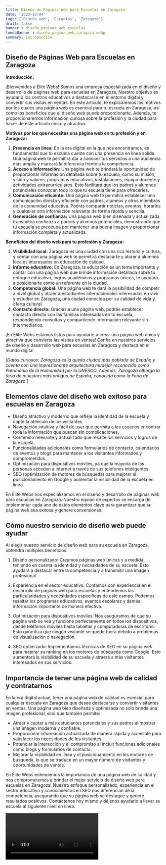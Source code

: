 ```yaml
---
title: Diseño de Páginas Web para Escuelas en Zaragoza
date: '2023-10-04'
tags: ['Diseño web', 'Escuelas', 'Zaragoza']
draft: false
banner : diseño_paginas_web_escuelas
fondoBanner : diseño_pagina_web_zaragoza.webp
summary: Introducción
---
```


## Diseño de Páginas Web para Escuelas en Zaragoza

**Introducción:**

¡Bienvenidos a Élite Webs! Somos una empresa especializada en el diseño y desarrollo de páginas web para escuelas en Zaragoza. Nuestro objetivo es ayudar a los centros educativos a destacarse en el entorno digital y convertir sus visitas en ventas. En este artículo, te explicaremos los motivos por los cuales una página web es esencial para tu escuela en Zaragoza, así como los beneficios que el diseño web puede proporcionarte. Además, te proporcionaremos información curiosa sobre la profesión y la ciudad para hacer de este artículo único y atractivo.

**Motivos por los que necesitas una página web en tu profesión y en Zaragoza:**

1. **Presencia en línea:** En la era digital en la que nos encontramos, es fundamental que tu escuela cuente con una presencia en línea sólida. Una página web te permitirá dar a conocer tus servicios a una audiencia más amplia y marcará la diferencia frente a la competencia.
2. **Acceso a información**: Una página web te brindará la oportunidad de proporcionar información detallada sobre tu escuela, como su misión, visión y valores, programas educativos, instalaciones, equipo docente y actividades extracurriculares. Esto facilitará que los padres y alumnos potenciales conozcan todo lo que tu escuela tiene para ofrecerles.
3. **Comunicación eficiente:** Una página web te permitirá establecer una comunicación directa y eficiente con padres, alumnos y otros miembros de la comunidad educativa. Podrás compartir noticias, eventos, horarios y cualquier otra información relevante de forma rápida y sencilla.
4. **Generación de confianza:** Una página web bien diseñada y actualizada transmitirá confianza a padres y alumnos potenciales, demostrando que tu escuela se preocupa por mantener una buena imagen y proporcionar información completa y actualizada.

**Beneficios del diseño web para tu profesión y Zaragoza:**

1. **Visibilidad local:** Zaragoza es una ciudad con una rica historia y cultura, y contar con una página web te permitirá destacarte y atraer a alumnos locales interesados en educación de calidad.
2. **Informe educativo:** En Zaragoza, la educación es un tema importante y contar con una página web que brinde información detallada sobre tu enfoque educativo, logros académicos y programas únicos, te ayudará a posicionarte como un referente en la ciudad.
3. **Competencia global:** Una página web te dará la posibilidad de competir a nivel global y atraer a estudiantes internacionales interesados en vivir y estudiar en Zaragoza, una ciudad conocida por su calidad de vida y oferta cultural.
4. **Contacto directo:** Gracias a una página web, podrás establecer contacto directo con las familias interesadas en tu escuela, respondiendo consultas y compartiendo información relevante sin intermediarios.

¡En Élite Webs estamos listos para ayudarte a crear una página web única y atractiva que convierta las visitas en ventas! Confía en nuestros servicios de diseño y desarrollo web para escuelas en Zaragoza y destaca en el mundo digital.

[*Datos curiosos: Zaragoza es la quinta ciudad más poblada de España y cuenta con una impresionante arquitectura mudéjar reconocida como Patrimonio de la Humanidad por la UNESCO. Además, Zaragoza alberga la feria de muestras más antigua de España, conocida como la Feria de Zaragoza.*]

<GifSeo />

<Cta />

## Elementos clave del diseño web exitoso para escuelas en Zaragoza

- Diseño atractivo y moderno que refleje la identidad de la escuela y capte la atención de los visitantes.
- Navegación intuitiva y fácil de usar que permita a los usuarios encontrar toda la información que buscan sin complicaciones.
- Contenido relevante y actualizado que resalte los servicios y logros de la escuela.
- Funcionalidades adicionales como formularios de contacto, calendarios de eventos y blogs para mantener a los visitantes informados y comprometidos.
- Optimización para dispositivos móviles, ya que la mayoría de las personas acceden a internet a través de sus teléfonos inteligentes.
- SEO (optimización de motores de búsqueda) para mejorar el posicionamiento en Google y aumentar la visibilidad de la escuela en línea.

En Élite Webs nos especializamos en el diseño y desarrollo de páginas web para escuelas en Zaragoza. Nuestro equipo de expertos se encarga de implementar cada uno de estos elementos clave para garantizar que su página web sea exitosa y genere conversiones.

## Cómo nuestro servicio de diseño web puede ayudar

Al elegir nuestro servicio de diseño web para su escuela en Zaragoza, obtendrá múltiples beneficios:

1. Diseño personalizado: Creamos páginas web únicas y a medida, teniendo en cuenta la identidad y necesidades de su escuela. Esto ayudará a destacar entre la competencia y a transmitir una imagen profesional.

2. Experiencia en el sector educativo: Contamos con experiencia en el desarrollo de páginas web para escuelas y entendemos las particularidades y necesidades específicas de este campo. Podemos resaltar los programas educativos, eventos escolares y demás información importante de manera efectiva.

3. Optimización para dispositivos móviles: Nos aseguramos de que su página web se vea y funcione perfectamente en todos los dispositivos, desde teléfonos móviles hasta tabletas y computadoras de escritorio. Esto garantiza que ningún visitante se quede fuera debido a problemas de visualización o navegación.

4. SEO optimizado: Implementamos técnicas de SEO en su página web para mejorar su ranking en los motores de búsqueda como Google. Esto aumentará la visibilidad de su escuela y atraerá a más visitantes interesados en sus servicios.

## Importancia de tener una página web de calidad y contratarnos

En la era digital actual, tener una página web de calidad es esencial para cualquier escuela en Zaragoza que desee destacarse y convertir visitantes en ventas. Una página web bien diseñada y optimizada no solo brinda una imagen profesional, sino que también permite:

- Atraer y captar a más estudiantes potenciales y sus padres al mostrar una imagen moderna y confiable.
- Proporcionar información actualizada de manera rápida y accesible para satisfacer las necesidades de los visitantes.
- Potenciar la interacción y el compromiso al incluir funciones adicionales como blogs y formularios de contacto.
- Mejorar la visibilidad en línea y el posicionamiento en los motores de búsqueda, lo que se traduce en un mayor número de visitantes y oportunidades de ventas.

En Élite Webs entendemos la importancia de una página web de calidad y nos comprometemos a brindar el mejor servicio de diseño web para escuelas en Zaragoza. Nuestro enfoque personalizado, experiencia en el sector educativo y conocimientos en SEO nos diferencian de la competencia, asegurando que su página web se destaque y genere resultados positivos. Contáctenos hoy mismo y déjenos ayudarlo a llevar su escuela al siguiente nivel en línea.

<Video />

<CtaBot job='Escuelas' city='Zaragoza'/>

<Gmaps query='Zaragoza+españa+maps' />